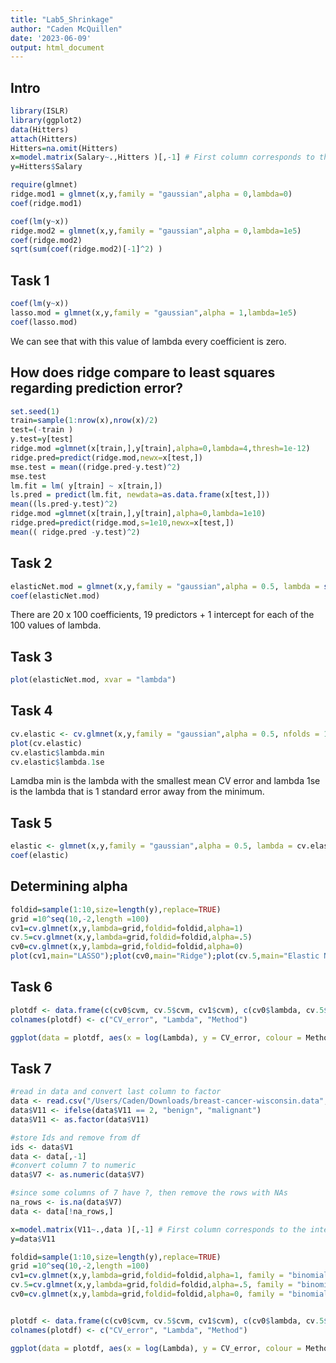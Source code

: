 ```yaml
---
title: "Lab5_Shrinkage"
author: "Caden McQuillen"
date: '2023-06-09'
output: html_document
---
```


## Intro
```r
library(ISLR)
library(ggplot2)
data(Hitters)
attach(Hitters)
Hitters=na.omit(Hitters)
x=model.matrix(Salary~.,Hitters )[,-1] # First column corresponds to the intercept and is removed
y=Hitters$Salary
```

```r
require(glmnet)
ridge.mod1 = glmnet(x,y,family = "gaussian",alpha = 0,lambda=0)
coef(ridge.mod1)
```

```r
coef(lm(y~x))
ridge.mod2 = glmnet(x,y,family = "gaussian",alpha = 0,lambda=1e5)
coef(ridge.mod2)
sqrt(sum(coef(ridge.mod2)[-1]^2) )
```

## Task 1
```r
coef(lm(y~x))
lasso.mod = glmnet(x,y,family = "gaussian",alpha = 1,lambda=1e5)
coef(lasso.mod)
```
We can see that with this value of lambda every coefficient is zero. 

## How does ridge compare to least squares regarding prediction error?
```r
set.seed(1)
train=sample(1:nrow(x),nrow(x)/2)
test=(-train )
y.test=y[test]
ridge.mod =glmnet(x[train,],y[train],alpha=0,lambda=4,thresh=1e-12)
ridge.pred=predict(ridge.mod,newx=x[test,])
mse.test = mean((ridge.pred-y.test)^2)
mse.test
lm.fit = lm( y[train] ~ x[train,])
ls.pred = predict(lm.fit, newdata=as.data.frame(x[test,]))
mean((ls.pred-y.test)^2)
ridge.mod =glmnet(x[train,],y[train],alpha=0,lambda=1e10)
ridge.pred=predict(ridge.mod,s=1e10,newx=x[test,])
mean(( ridge.pred -y.test)^2)
```

## Task 2
```r
elasticNet.mod = glmnet(x,y,family = "gaussian",alpha = 0.5, lambda = seq(10^-2, 10^10,length.out=100))
coef(elasticNet.mod)
```
There are 20 x 100 coefficients, 19 predictors + 1 intercept for each of the 100 values of lambda. 


## Task 3
```r
plot(elasticNet.mod, xvar = "lambda")
```

## Task 4
```r
cv.elastic <- cv.glmnet(x,y,family = "gaussian",alpha = 0.5, nfolds = 10)
plot(cv.elastic)
cv.elastic$lambda.min
cv.elastic$lambda.1se
```
Lamdba min is the lambda with the smallest mean CV error and lambda 1se is the lambda that is 1 standard error away from the minimum. 

## Task 5
```r
elastic <- glmnet(x,y,family = "gaussian",alpha = 0.5, lambda = cv.elastic$lambda.min)
coef(elastic)
```

## Determining alpha
```r
foldid=sample(1:10,size=length(y),replace=TRUE)
grid =10^seq(10,-2,length =100)
cv1=cv.glmnet(x,y,lambda=grid,foldid=foldid,alpha=1)
cv.5=cv.glmnet(x,y,lambda=grid,foldid=foldid,alpha=.5)
cv0=cv.glmnet(x,y,lambda=grid,foldid=foldid,alpha=0)
plot(cv1,main="LASSO");plot(cv0,main="Ridge");plot(cv.5,main="Elastic Net alpha=0.5")
```

## Task 6
```r
plotdf <- data.frame(c(cv0$cvm, cv.5$cvm, cv1$cvm), c(cv0$lambda, cv.5$lambda, cv1$lambda),c(rep("Ridge", length(cv0$cvm)), rep("Elastic", length(cv0$cvm)), rep("Lasso", length(cv0$cvm)) ))
colnames(plotdf) <- c("CV_error", "Lambda", "Method")

ggplot(data = plotdf, aes(x = log(Lambda), y = CV_error, colour = Method)) + geom_point()

```

## Task 7
```r
#read in data and convert last column to factor 
data <- read.csv("/Users/Caden/Downloads/breast-cancer-wisconsin.data", header = FALSE)
data$V11 <- ifelse(data$V11 == 2, "benign", "malignant")
data$V11 <- as.factor(data$V11)

#store Ids and remove from df
ids <- data$V1
data <- data[,-1]
#convert column 7 to numeric
data$V7 <- as.numeric(data$V7)

#since some columns of 7 have ?, then remove the rows with NAs
na_rows <- is.na(data$V7)
data <- data[!na_rows,]

x=model.matrix(V11~.,data )[,-1] # First column corresponds to the intercept and is removed
y=data$V11

foldid=sample(1:10,size=length(y),replace=TRUE)
grid =10^seq(10,-2,length =100)
cv1=cv.glmnet(x,y,lambda=grid,foldid=foldid,alpha=1, family = "binomial")
cv.5=cv.glmnet(x,y,lambda=grid,foldid=foldid,alpha=.5, family = "binomial")
cv0=cv.glmnet(x,y,lambda=grid,foldid=foldid,alpha=0, family = "binomial")


plotdf <- data.frame(c(cv0$cvm, cv.5$cvm, cv1$cvm), c(cv0$lambda, cv.5$lambda, cv1$lambda),c(rep("Ridge", length(cv0$cvm)), rep("Elastic", length(cv0$cvm)), rep("Lasso", length(cv0$cvm)) ))
colnames(plotdf) <- c("CV_error", "Lambda", "Method")

ggplot(data = plotdf, aes(x = log(Lambda), y = CV_error, colour = Method)) + geom_point()

```


